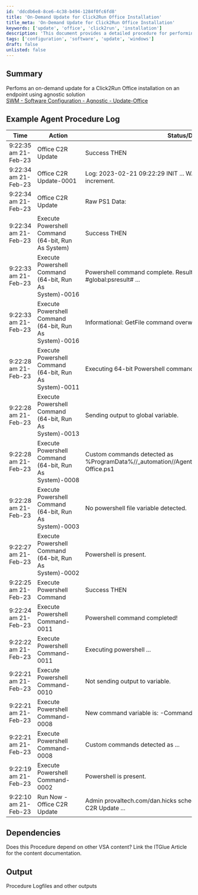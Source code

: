 ```yaml
---
id: 'ddcdb6e8-8ce6-4c38-b494-1284f0fc6fd8'
title: 'On-Demand Update for Click2Run Office Installation'
title_meta: 'On-Demand Update for Click2Run Office Installation'
keywords: ['update', 'office', 'click2run', 'installation']
description: 'This document provides a detailed procedure for performing an on-demand update for Click2Run Office installations on endpoints using an agnostic solution. It includes example logs, dependencies, and output details to assist in the execution and troubleshooting of the update process.'
tags: ['configuration', 'software', 'update', 'windows']
draft: false
unlisted: false
---
```

## Summary

Perfoms an on-demand update for a Click2Run Office installation on an endpoint using agnostic solution  
[SWM - Software Configuration - Agnostic - Update-Office](https://proval.itglue.com/DOC-5078775-12083647) 

## Example Agent Procedure Log

| Time                   | Action                                              | Status/Details                                                                                 | User                        |
|------------------------|-----------------------------------------------------|-----------------------------------------------------------------------------------------------|-----------------------------|
| 9:22:35 am 21-Feb-23   | Office C2R Update                                   | Success THEN                                                                                  | provaltech.com/dan.hicks    |
| 9:22:34 am 21-Feb-23   | Office C2R Update-0001                             | Log: 2023-02-21 09:22:29 INIT ... WARN Office version did not increment.                     | provaltech.com/dan.hicks    |
| 9:22:34 am 21-Feb-23   | Office C2R Update                                   | Raw PS1 Data:                                                                                | provaltech.com/dan.hicks    |
| 9:22:34 am 21-Feb-23   | Execute Powershell Command (64-bit, Run As System) | Success THEN                                                                                  | provaltech.com/dan.hicks    |
| 9:22:33 am 21-Feb-23   | Execute Powershell Command (64-bit, Run As System)-0016 | Powershell command complete. Results returned to global variable #global:psresult# ...    | provaltech.com/dan.hicks    |
| 9:22:33 am 21-Feb-23   | Execute Powershell Command (64-bit, Run As System)-0016 | Informational: GetFile command overwrote the server file ...                               | provaltech.com/dan.hicks    |
| 9:22:28 am 21-Feb-23   | Execute Powershell Command (64-bit, Run As System)-0011 | Executing 64-bit Powershell command as System: ...                                         | provaltech.com/dan.hicks    |
| 9:22:28 am 21-Feb-23   | Execute Powershell Command (64-bit, Run As System)-0013 | Sending output to global variable.                                                           | provaltech.com/dan.hicks    |
| 9:22:28 am 21-Feb-23   | Execute Powershell Command (64-bit, Run As System)-0008 | Custom commands detected as %ProgramData%//_automation//AgentProcedure//OfficeUpdate//Update-Office.ps1 | provaltech.com/dan.hicks    |
| 9:22:28 am 21-Feb-23   | Execute Powershell Command (64-bit, Run As System)-0003 | No powershell file variable detected.                                                        | provaltech.com/dan.hicks    |
| 9:22:27 am 21-Feb-23   | Execute Powershell Command (64-bit, Run As System)-0002 | Powershell is present.                                                                        | provaltech.com/dan.hicks    |
| 9:22:25 am 21-Feb-23   | Execute Powershell Command                           | Success THEN                                                                                  | provaltech.com/dan.hicks    |
| 9:22:24 am 21-Feb-23   | Execute Powershell Command-0011                     | Powershell command completed!                                                                | provaltech.com/dan.hicks    |
| 9:22:22 am 21-Feb-23   | Execute Powershell Command-0011                     | Executing powershell ...                                                                     | provaltech.com/dan.hicks    |
| 9:22:21 am 21-Feb-23   | Execute Powershell Command-0010                     | Not sending output to variable.                                                               | provaltech.com/dan.hicks    |
| 9:22:21 am 21-Feb-23   | Execute Powershell Command-0008                     | New command variable is: -Command ...                                                        | provaltech.com/dan.hicks    |
| 9:22:21 am 21-Feb-23   | Execute Powershell Command-0008                     | Custom commands detected as ...                                                               | provaltech.com/dan.hicks    |
| 9:22:19 am 21-Feb-23   | Execute Powershell Command-0002                     | Powershell is present.                                                                        | provaltech.com/dan.hicks    |
| 9:22:10 am 21-Feb-23   | Run Now - Office C2R Update                         | Admin provaltech.com/dan.hicks scheduled procedure Run Now - Office C2R Update ...         |                             |

## Dependencies

Does this Procedure depend on other VSA content? Link the ITGlue Article for the content documentation.

## Output

Procedure Logfiles and other outputs












